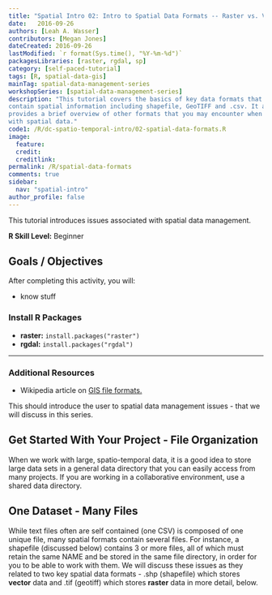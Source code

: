```yaml
---
title: "Spatial Intro 02: Intro to Spatial Data Formats -- Raster vs. Vector"
date:   2016-09-26
authors: [Leah A. Wasser]
contributors: [Megan Jones]
dateCreated: 2016-09-26
lastModified: `r format(Sys.time(), "%Y-%m-%d")`
packagesLibraries: [raster, rgdal, sp]
category: [self-paced-tutorial]
tags: [R, spatial-data-gis]
mainTag: spatial-data-management-series
workshopSeries: [spatial-data-management-series]
description: "This tutorial covers the basics of key data formats that may
contain spatial information including shapefile, GeoTIFF and .csv. It also
provides a brief overview of other formats that you may encounter when working
with spatial data."
code1: /R/dc-spatio-temporal-intro/02-spatial-data-formats.R
image:
  feature:
  credit:
  creditlink:
permalink: /R/spatial-data-formats
comments: true
sidebar:
  nav: "spatial-intro"
author_profile: false
---
```



This tutorial introduces issues associated with spatial data management.

**R Skill Level:** Beginner

<div class="notice--success" markdown="1">

# Goals / Objectives

After completing this activity, you will:

* know stuff

### Install R Packages

* **raster:** `install.packages("raster")`
* **rgdal:** `install.packages("rgdal")`


****

### Additional Resources

* Wikipedia article on
<a href="https://en.wikipedia.org/wiki/GIS_file_formats" target="_blank">
GIS file formats.</a>

</div>

This should introduce the user to spatial data management issues - that we
will discuss in this series.

## Get Started With Your Project -  File Organization

When we work with large, spatio-temporal data, it is a good idea to store large
data sets in a general data directory that you can easily access from many
projects. If you are working in a collaborative
environment, use a shared data directory.

## One Dataset - Many Files

While text files often are self contained (one CSV) is composed of one unique file,
many spatial formats contain several files. For instance, a shapefile (discussed
below) contains 3 or more files, all of which must retain the same NAME and be
stored in the same file directory, in order for you to be able to work with them.
We will discuss these issues as they related to two key spatial data formats -
.shp (shapefile) which stores **vector** data and .tif (geotiff) which stores
**raster** data in more detail, below.


#
